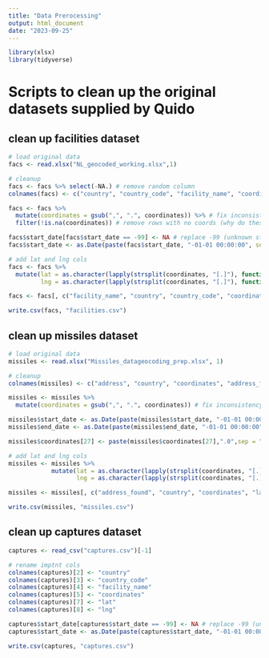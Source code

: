 ```yaml
---
title: "Data Prerocessing"
output: html_document
date: "2023-09-25"
---
```


```r
library(xlsx)
library(tidyverse)
```

# Scripts to clean up the original datasets supplied by Quido

## clean up facilities dataset
```r
# load original data
facs <- read.xlsx("NL_geocoded_working.xlsx",1)

# cleanup 
facs <- facs %>% select(-NA.) # remove random column
colnames(facs) <- c("country", "country_code", "facility_name", "coordinates", "start_date") # rename columns

facs <- facs %>%
  mutate(coordinates = gsub(",", ".", coordinates)) %>% # fix inconsistency in coords
  filter(!is.na(coordinates)) # remove rows with no coords (why do these exist?)

facs$start_date[facs$start_date == -99] <- NA # replace -99 (unknown start dates) with NA
facs$start_date <- as.Date(paste(facs$start_date, "-01-01 00:00:00", sep = "")) # convert start date to Date object

# add lat and lng cols
facs <- facs %>% 
  mutate(lat = as.character(lapply(strsplit(coordinates, "[.]"), function(x) paste(x[1], x[2], sep = "."))),
         lng = as.character(lapply(strsplit(coordinates, "[.]"), function(x) paste(x[3], x[4], sep = "."))))

facs <- facs[, c("facility_name", "country", "country_code", "coordinates", "lat", "lng", "start_date")] # reorder columns

write.csv(facs, "facilities.csv")
```

## clean up missiles dataset
```r
# load original data
missiles <- read.xlsx("Missiles_datageocoding_prep.xlsx", 1)

# cleanup
colnames(missiles) <- c("address", "country", "coordinates", "address_found", "No.rd.", "W.h", "start_date","end_date","armament","RA_or_enclosure" ) # rename columns

missiles <- missiles %>%
  mutate(coordinates = gsub(",", ".", coordinates)) # fix inconsistency in coords

missiles$start_date <- as.Date(paste(missiles$start_date, "-01-01 00:00:00", sep = "")) # convert start date to Date object
missiles$end_date <- as.Date(paste(missiles$end_date, "-01-01 00:00:00", sep = ""))

missiles$coordinates[27] <- paste(missiles$coordinates[27],".0",sep = "") # add '.0' at the end of the 27th coord cuz it was misformatted

# add lat and lng cols
missiles <- missiles %>% 
            mutate(lat = as.character(lapply(strsplit(coordinates, "[.]"), function(x) paste(x[1], x[2], sep = "."))),
                   lng = as.character(lapply(strsplit(coordinates, "[.]"), function(x) paste(x[3], x[4], sep = "."))))

missiles <- missiles[, c("address_found", "country", "coordinates", "lat", "lng", "start_date", "end_date", "address","No.rd.", "W.h","armament","RA_or_enclosure")] # reorder columns

write.csv(missiles, "missiles.csv")
```


## clean up captures dataset
```r
captures <- read_csv("captures.csv")[-1]

# rename imptnt cols
colnames(captures)[2] <- "country"
colnames(captures)[3] <- "country_code"
colnames(captures)[4] <- "facility_name"
colnames(captures)[5] <- "coordinates"
colnames(captures)[7] <- "lat"
colnames(captures)[8] <- "lng"

captures$start_date[captures$start_date == -99] <- NA # replace -99 (unknown start dates) with NA
captures$start_date <- as.Date(paste(captures$start_date, "-01-01 00:00:00", sep = "")) # convert start date to Date object

write.csv(captures, "captures.csv")
```

